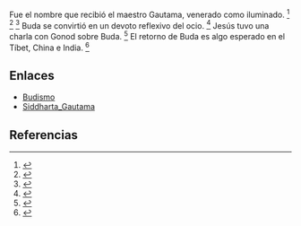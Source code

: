 Fue el nombre que recibió el maestro Gautama, venerado como iluminado. <ref>{{lib|LU|92|5|12}}</ref> <ref>{{lib|LU|94|8|2}}</ref> <ref>{{lib|LU|94|9|1}}</ref> Buda se convirtió en un devoto reflexivo del ocio. <ref>{{lib|LU|69|2|5}}</ref> Jesús tuvo una charla con Gonod sobre Buda. <ref>{{lib|LU|132|7|3-5}}</ref> El retorno de Buda es algo esperado en el Tíbet, China e India. <ref>{{lib|LU|92|5|6}}</ref> 

== Enlaces ==

* [[Budismo]]
* [[Siddharta_Gautama]]


== Referencias ==
<references />
